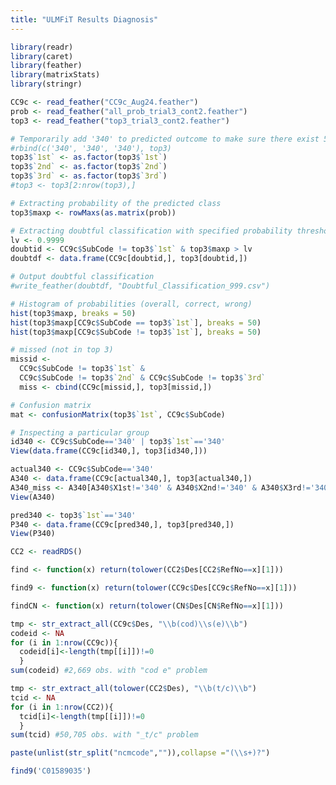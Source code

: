 ```yaml
---
title: "ULMFiT Results Diagnosis"
---
```


```r
library(readr)
library(caret)
library(feather)
library(matrixStats)
library(stringr)

CC9c <- read_feather("CC9c_Aug24.feather")
prob <- read_feather("all_prob_trial3_cont2.feather")
top3 <- read_feather("top3_trial3_cont2.feather")

# Temporarily add '340' to predicted outcome to make sure there exist 52 levels (trial3 cont)
#rbind(c('340', '340', '340'), top3)
top3$`1st` <- as.factor(top3$`1st`)
top3$`2nd` <- as.factor(top3$`2nd`)
top3$`3rd` <- as.factor(top3$`3rd`)
#top3 <- top3[2:nrow(top3),]

# Extracting probability of the predicted class
top3$maxp <- rowMaxs(as.matrix(prob))

# Extracting doubtful classification with specified probability threshold
lv <- 0.9999
doubtid <- CC9c$SubCode != top3$`1st` & top3$maxp > lv 
doubtdf <- data.frame(CC9c[doubtid,], top3[doubtid,])

# Output doubtful classification
#write_feather(doubtdf, "Doubtful_Classification_999.csv")

# Histogram of probabilities (overall, correct, wrong)
hist(top3$maxp, breaks = 50)
hist(top3$maxp[CC9c$SubCode == top3$`1st`], breaks = 50)
hist(top3$maxp[CC9c$SubCode != top3$`1st`], breaks = 50)

# missed (not in top 3)
missid <-
  CC9c$SubCode != top3$`1st` &
  CC9c$SubCode != top3$`2nd` & CC9c$SubCode != top3$`3rd`
  miss <- cbind(CC9c[missid,], top3[missid,])

# Confusion matrix
mat <- confusionMatrix(top3$`1st`, CC9c$SubCode)

# Inspecting a particular group
id340 <- CC9c$SubCode=='340' | top3$`1st`=='340'
View(data.frame(CC9c[id340,], top3[id340,]))

actual340 <- CC9c$SubCode=='340'
A340 <- data.frame(CC9c[actual340,], top3[actual340,])
A340_miss <- A340[A340$X1st!='340' & A340$X2nd!='340' & A340$X3rd!='340',]
View(A340)

pred340 <- top3$`1st`=='340'
P340 <- data.frame(CC9c[pred340,], top3[pred340,])
View(P340)
```

```r
CC2 <- readRDS()

find <- function(x) return(tolower(CC2$Des[CC2$RefNo==x][1]))

find9 <- function(x) return(tolower(CC9c$Des[CC9c$RefNo==x][1]))

findCN <- function(x) return(tolower(CN$Des[CN$RefNo==x][1]))

tmp <- str_extract_all(CC9c$Des, "\\b(cod)\\s(e)\\b")
codeid <- NA
for (i in 1:nrow(CC9c)){
  codeid[i]<-length(tmp[[i]])!=0
  }
sum(codeid) #2,669 obs. with "cod e" problem

tmp <- str_extract_all(tolower(CC2$Des), "\\b(t/c)\\b")
tcid <- NA
for (i in 1:nrow(CC2)){
  tcid[i]<-length(tmp[[i]])!=0
  }
sum(tcid) #50,705 obs. with "_t/c" problem

paste(unlist(str_split("ncmcode","")),collapse ="(\\s+)?")

find9('C01589035')

```